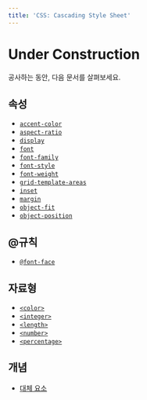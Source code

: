 ```yaml
---
title: 'CSS: Cascading Style Sheet'
---
```


# Under Construction

공사하는 동안, 다음 문서를 살펴보세요.

## 속성

- [`accent-color`](./CSS/accent-color)
- [`aspect-ratio`](./CSS/aspect-ratio)
- [`display`](./CSS/display)
- [`font`](./CSS/font)
- [`font-family`](./CSS/font-family)
- [`font-style`](./CSS/font-style)
- [`font-weight`](./CSS/font-weight)
- [`grid-template-areas`](./CSS/grid-template-areas)
- [`inset`](./CSS/inset)
- [`margin`](./CSS/margin)
- [`object-fit`](./CSS/object-fit)
- [`object-position`](./CSS/object-position)

## @규칙

- [`@font-face`](./CSS/@font-face)

## 자료형

- [`<color>`](./CSS/color_value)
- [`<integer>`](./CSS/integer)
- [`<length>`](./CSS/length)
- [`<number>`](./CSS/number)
- [`<percentage>`](./CSS/percentage)

## 개념

- [대체 요소](./CSS/Replaced_element)
